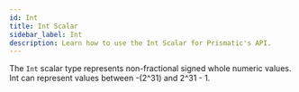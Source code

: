 ```yaml
---
id: Int
title: Int Scalar
sidebar_label: Int
description: Learn how to use the Int Scalar for Prismatic's API.
---
```


The `Int` scalar type represents non-fractional signed whole numeric values. Int can represent values between -(2^31) and 2^31 - 1.
